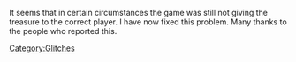 {{Update|date = 18 August 2001}}

It seems that in certain circumstances the game was still not giving the treasure to the correct player. I have now fixed this problem. Many thanks to the people who reported this.

[[Category:Updates|{{PAGENAME}}]]
[[Category:Glitches]]
